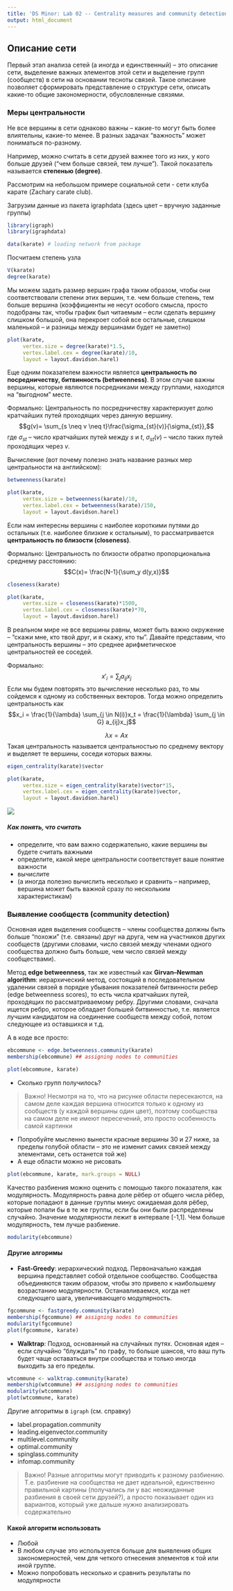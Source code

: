 ```yaml
---
title: 'DS Minor: Lab 02 -- Centrality measures and community detection Intro'
output: html_document
---
```


## Описание сети

Первый этап анализа сетей (а иногда и единственный) -- это описание сети, выделение важных элементов этой сети и выделение групп (сообществ) в сети на основании тесноты связей. Такое описание позволяет сформировать представление о структуре сети, описать какие-то общие закономерности, обусловленные связями. 

### Меры центральности

Не все вершины в сети однаково важны -- какие-то могут быть более влиятельны, какие-то менее. В разных задачах "важность" может пониматься по-разному. 

Например, можно считать в сети друзей важнее того из них, у кого больше друзей ("чем больше связей, тем лучше"). Такой показатель называется **степенью (degree)**. 

Рассмотрим на небольшом примере социальной сети - сети клуба карате (Zachary carate club).

Загрузим данные из пакета igraphdata (здесь цвет -- вручную заданные группы)

```r
library(igraph)
library(igraphdata)

data(karate) # loading network from package
```

Посчитаем степень узла

```r
V(karate)
degree(karate)
```

Мы можем задать размер вершин графа таким образом, чтобы они соответствовали степени этих вершин, т.е. чем больше степень, тем больше вершина (коэффициенты не несут особого смысла, просто подобраны так, чтобы график был читаемым -- если сделать вершину слишком большой, она перекроет собой все остальные, слишком маленькой -- и разницы между вершинами будет не заметно)

```r
plot(karate, 
     vertex.size = degree(karate)*1.5, 
     vertex.label.cex = degree(karate)/10,
     layout = layout.davidson.harel)
```

Еще одним показателем важности является **центральность по посредничеству, битвинность (betweenness)**. В этом случае важны вершины, которые являются посредниками между группами, находятся на "выгодном" месте. 

Формально: Центральность по посредничеству характеризует долю кратчайших путей проходящих через данную вершину. $$g(v)= \sum_{s \neq v \neq t}\frac{\sigma_{st}(v)}{\sigma_{st}},$$ где $\sigma_{st}$ -- число кратчайших путей между $s$ и $t$, $\sigma_{st}(v)$ -- число таких путей проходящих через $v$.

Вычисление (вот почему полезно знать название разных мер центральности на английском):

```r
betweenness(karate)

plot(karate, 
     vertex.size = betweenness(karate)/10, 
     vertex.label.cex = betweenness(karate)/150,
     layout = layout.davidson.harel)
```

Если нам интересны вершины с наиболее короткими путями до остальных (т.е. наиболее близкие к остальным), то рассматривается **центральность по близости (closeness)**. 

Формально: Центральность по близости обратно пропорциональна среднему расстоянию: $$C(x)= \frac{N-1}{\sum_y d(y,x)}$$

```r
closeness(karate)

plot(karate, 
     vertex.size = closeness(karate)*1500, 
     vertex.label.cex = closeness(karate)*70,
     layout = layout.davidson.harel)
```

В реальном мире не все вершины равны, может быть важно окружение -- "скажи мне, кто твой друг, и я скажу, кто ты". Давайте представим, что центральность вершины -- это среднее арифметическое центральностей ее соседей. 

Формально: $$x'_i = \sum_{j} a_{ij}x_j$$ Если мы будем повторять это вычисление несколько раз, то мы сойдемся к одному из собственных векторов. Тогда можно определить центральность как $$x_i = \frac{1}{\lambda} \sum_{j \in N(i)}x_t = \frac{1}{\lambda} \sum_{j \in G} a_{ij}x_j$$

$$\lambda x = Ax$$
Такая центральность называется центральностью по среднему вектору и выделяет те вершины, соседи которых важны.

```r
eigen_centrality(karate)$vector

plot(karate, 
     vertex.size = eigen_centrality(karate)$vector*15, 
     vertex.label.cex = eigen_centrality(karate)$vector,
     layout = layout.davidson.harel)
```

![](centrality.png)

##### Как понять, что считать

- определите, что вам важно содержательно, какие вершины вы будете считать важными
- определите, какой мере центральности соответствует ваше понятие важности
- вычислите
- (а иногда полезно вычислить несколько и сравнить -- например, вершина может быть важной сразу по нескольким характеристикам)

### Выявление сообществ (community detection)

Основная идея выделения сообществ -- члены сообщества должны быть больше "похожи" (т.е. связаны) друг на друга, чем на участников других сообществ (другими словами, число связей между членами одного сообщества должно быть больше, чем число связей между сообществами). 

Метод **edge betweenness**, так же известный как **Girvan–Newman algorithm**: иерархический метод, состоящий в последовательном удалении связей в порядке убывания показателей битвинности ребер (edge betweenness scores), то есть числа кратчайших путей, проходящих по рассматриваемому ребру. Другими словами, сначала ищется ребро, которое обладает большей битвинностью, т.е. является лучшим кандидатом на соединение сообществ между собой, потом следующее из оставшихся и т.д.

А в коде все просто:

```r
ebcommune <- edge.betweenness.community(karate)
membership(ebcommune) ## assigning nodes to communities

plot(ebcommune, karate) 
```

* Сколько групп получилось?

> Важно! Несмотря на то, что на рисунке области пересекаются, на самом деле каждая вершина относится только к одному из сообществ (у каждой вершины один цвет), поэтому сообщества на самом деле не имеют пересечений, это просто особенность самой картинки 

* Попробуйте мысленно вынести красные вершины 30 и 27 ниже, за пределы голубой области -- это не изменит самих связей между элементами, сеть останется той же)
* А еще области можно не рисовать

```r
plot(ebcommune, karate, mark.groups = NULL) 
```


Качество разбиения можно оценить с помощью такого показателя, как модулярность. Модулярность равна доле рёбер от общего числа рёбер, которые попадают в данные группы минус ожидаемая доля рёбер, которые попали бы в те же группы, если бы они были распределены случайно. Значение модулярности лежит в интервале [-1,1]. Чем больше модулярность, тем лучше разбиение.

```r
modularity(ebcommune)
```


#### Другие алгоримы

* **Fast-Greedy**: иерархический подход. Первоначально каждая вершина представляет собой отдельное сообщество. Сообщества объединяются таким образом, чтобы это привело к наибольшему возрастанию модулярности. Останавливаемся, когда нет следующего шага, увеличивающего модулярность. 

```r
fgcommune <- fastgreedy.community(karate)
membership(fgcommune) ## assigning nodes to communities
modularity(fgcommune)
plot(fgcommune, karate)
```

* **Walktrap**: Подход, основанный на случайных путях. Основная идея -- если случайно "блуждать" по графу, то больше шансов, что ваш путь будет чаще оставаться внутри сообщества и только иногда выходить за его пределы. 

```r
wtcommune <- walktrap.community(karate)
membership(wtcommune) ## assigning nodes to communities
modularity(wtcommune)
plot(wtcommune, karate)
```

Другие алгоритмы в `igraph` (см. справку)

* label.propagation.community 
* leading.eigenvector.community 
* multilevel.community 
* optimal.community
* spinglass.community 
* infomap.community

> Важно! Разные алгоритмы могут приводить к разному разбиению. Т.е. разбиение на сообщества не дает идеальной, единственно правильной картины (получались ли у вас неожиданные разбиения в своей сети друзей?), а просто показывает один из вариантов, который уже дальше нужно анализировать содержательно

#### Какой алгоритм использовать

* Любой
* В любом случае это используется больше для выявления общих закономерностей, чем для четкого отнесения элементов к той или иной группе.
* Можно попробовать несколько и сравнить результаты по модулярности
